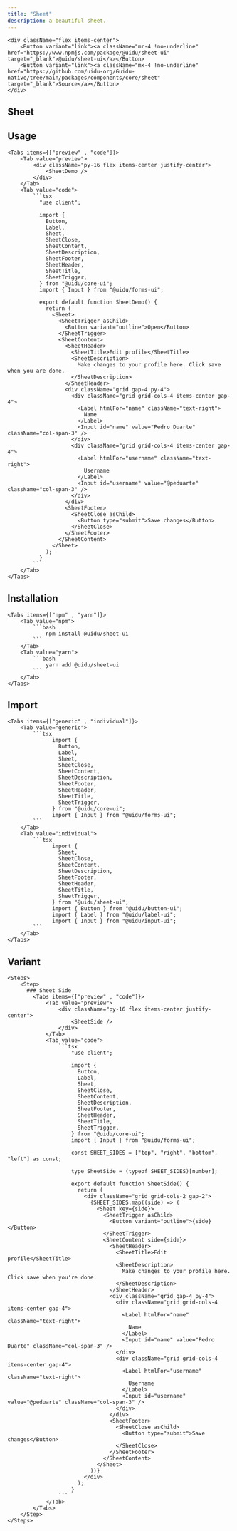 ```yaml
---
title: "Sheet"
description: a beautiful sheet.
---
```



    <div className="flex items-center">
        <Button variant="link"><a className="mr-4 !no-underline" href="https://www.npmjs.com/package/@uidu/sheet-ui" target="_blank">@uidu/sheet-ui</a></Button>
        <Button variant="link"><a className="mx-4 !no-underline"  href="https://github.com/uidu-org/Guidu-native/tree/main/packages/components/core/sheet" target="_blank">Source</a></Button>
    </div>

## Sheet

<SheetDemo />

## Usage

    <Tabs items={["preview" , "code"]}>
        <Tab value="preview">
            <div className="py-16 flex items-center justify-center">
                <SheetDemo />
            </div>
        </Tab>
        <Tab value="code">
            ```tsx
              "use client";

              import {
                Button,
                Label,
                Sheet,
                SheetClose,
                SheetContent,
                SheetDescription,
                SheetFooter,
                SheetHeader,
                SheetTitle,
                SheetTrigger,
              } from "@uidu/core-ui";
              import { Input } from "@uidu/forms-ui";

              export default function SheetDemo() {
                return (
                  <Sheet>
                    <SheetTrigger asChild>
                      <Button variant="outline">Open</Button>
                    </SheetTrigger>
                    <SheetContent>
                      <SheetHeader>
                        <SheetTitle>Edit profile</SheetTitle>
                        <SheetDescription>
                          Make changes to your profile here. Click save when you are done.
                        </SheetDescription>
                      </SheetHeader>
                      <div className="grid gap-4 py-4">
                        <div className="grid grid-cols-4 items-center gap-4">
                          <Label htmlFor="name" className="text-right">
                            Name
                          </Label>
                          <Input id="name" value="Pedro Duarte" className="col-span-3" />
                        </div>
                        <div className="grid grid-cols-4 items-center gap-4">
                          <Label htmlFor="username" className="text-right">
                            Username
                          </Label>
                          <Input id="username" value="@peduarte" className="col-span-3" />
                        </div>
                      </div>
                      <SheetFooter>
                        <SheetClose asChild>
                          <Button type="submit">Save changes</Button>
                        </SheetClose>
                      </SheetFooter>
                    </SheetContent>
                  </Sheet>
                );
              }
            ```
        </Tab>
    </Tabs>

## Installation

    <Tabs items={["npm" , "yarn"]}>
        <Tab value="npm">
            ```bash
                npm install @uidu/sheet-ui
            ```
        </Tab>
        <Tab value="yarn">
            ```bash
                yarn add @uidu/sheet-ui
            ```
        </Tab>
    </Tabs>

## Import

    <Tabs items={["generic" , "individual"]}>
        <Tab value="generic">
            ```tsx
                  import {
                    Button,
                    Label,
                    Sheet,
                    SheetClose,
                    SheetContent,
                    SheetDescription,
                    SheetFooter,
                    SheetHeader,
                    SheetTitle,
                    SheetTrigger,
                  } from "@uidu/core-ui";
                  import { Input } from "@uidu/forms-ui";
            ```
        </Tab>
        <Tab value="individual">
            ```tsx
                  import {
                    Sheet,
                    SheetClose,
                    SheetContent,
                    SheetDescription,
                    SheetFooter,
                    SheetHeader,
                    SheetTitle,
                    SheetTrigger,
                  } from "@uidu/sheet-ui";
                  import { Button } from "@uidu/button-ui";
                  import { Label } from "@uidu/label-ui";
                  import { Input } from "@uidu/input-ui";
            ```
        </Tab>
    </Tabs>

## Variant

    <Steps>
        <Step>
          ### Sheet Side
            <Tabs items={["preview" , "code"]}>
                <Tab value="preview">
                    <div className="py-16 flex items-center justify-center">
                        <SheetSide />
                    </div>
                </Tab>
                <Tab value="code">
                    ```tsx
                        "use client";

                        import {
                          Button,
                          Label,
                          Sheet,
                          SheetClose,
                          SheetContent,
                          SheetDescription,
                          SheetFooter,
                          SheetHeader,
                          SheetTitle,
                          SheetTrigger,
                        } from "@uidu/core-ui";
                        import { Input } from "@uidu/forms-ui";

                        const SHEET_SIDES = ["top", "right", "bottom", "left"] as const;

                        type SheetSide = (typeof SHEET_SIDES)[number];

                        export default function SheetSide() {
                          return (
                            <div className="grid grid-cols-2 gap-2">
                              {SHEET_SIDES.map((side) => (
                                <Sheet key={side}>
                                  <SheetTrigger asChild>
                                    <Button variant="outline">{side}</Button>
                                  </SheetTrigger>
                                  <SheetContent side={side}>
                                    <SheetHeader>
                                      <SheetTitle>Edit profile</SheetTitle>
                                      <SheetDescription>
                                        Make changes to your profile here. Click save when you're done.
                                      </SheetDescription>
                                    </SheetHeader>
                                    <div className="grid gap-4 py-4">
                                      <div className="grid grid-cols-4 items-center gap-4">
                                        <Label htmlFor="name" className="text-right">
                                          Name
                                        </Label>
                                        <Input id="name" value="Pedro Duarte" className="col-span-3" />
                                      </div>
                                      <div className="grid grid-cols-4 items-center gap-4">
                                        <Label htmlFor="username" className="text-right">
                                          Username
                                        </Label>
                                        <Input id="username" value="@peduarte" className="col-span-3" />
                                      </div>
                                    </div>
                                    <SheetFooter>
                                      <SheetClose asChild>
                                        <Button type="submit">Save changes</Button>
                                      </SheetClose>
                                    </SheetFooter>
                                  </SheetContent>
                                </Sheet>
                              ))}
                            </div>
                          );
                        }
                    ```
                </Tab>
            </Tabs>
        </Step>
    </Steps>
